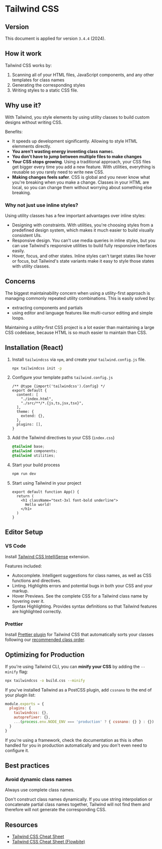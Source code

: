 
# Tailwind CSS

## Version

This document is applied for version `3.4.4` (2024).


## How it work

Tailwind CSS works by:
1. Scanning all of your HTML files, JavaScript components, and any other templates for class names
2. Generating the corresponding styles
3. Writing styles to a static CSS file.


## Why use it?

With Tailwind, you style elements by using utility classes to build custom designs without writing CSS.

Benefits:
- It speeds up development significantly. Allowing to style HTML elemments directly.
- **You aren't wasting energy inventing class name**s.
- **You don't have to jump between multiple files to make changes**
- **Your CSS stops growing**. Using a traditional approach, your CSS files get bigger every time you add a new feature. With utilities, everything is reusable so you rarely need to write new CSS.
- **Making changes feels safer**. CSS is global and you never know what you're breaking when you make a change. Classes in your HTML are local, so you can change them without worrying about something else breaking.


### Why not just use inline styles?

Using utility classes has a few important advantages over inline styles:

- Designing with constraints. With utilities, you're choosing styles from a predefined design system, which makes it much easier to build visually consistent UIs.
- Responsive design. You can't use media queries in inline styles, but you can use Tailwind's responsive utilities to build fully responsive interfaces easily.
- Hover, focus, and other states. Inline styles can't target states like hover or focus, but Tailwind's state variants make it easy to style those states with utility classes.


## Concerns

The biggest maintainability concern when using a utility-first approach is managing commonly repeated utility combinations. This is easily solved by:
- extracting components and partials
- using editor and language features like multi-cursor editing and simple loops.

Maintaining a utility-first CSS project is a lot easier than maintaining a large CSS codebase, because HTML is so much easier to maintain than CSS.


## Installation (React)

1. Install `tailwindcss` via `npm`, and create your `tailwind.config.js` file.
    <PackageManagerTabs command="install -D tailwindcss" />
    
    ```sh
    npx tailwindcss init -p
    ```
1. Configure your template paths `tailwind.config.js`
    ```tsx
    /** @type {import('tailwindcss').Config} */
    export default {
      content: [
        "./index.html",
        "./src/**/*.{js,ts,jsx,tsx}",
      ],
      theme: {
        extend: {},
      },
      plugins: [],
    }
    ```
2. Add the Tailwind directives to your CSS (`index.css`)
    ```css
    @tailwind base;
    @tailwind components;
    @tailwind utilities;
    ```
3. Start your build process
    ```sh
    npm run dev
    ```
4. Start using Tailwind in your project
    ```tsx
    export default function App() {
      return (
        <h1 className="text-3xl font-bold underline">
          Hello world!
        </h1>
      )
    }
    ```


## Editor Setup

### VS Code

Install [Tailwind CSS IntelliSense](https://marketplace.visualstudio.com/items?itemName=bradlc.vscode-tailwindcss) extension.

Features included:
- Autocomplete. Intelligent suggestions for class names, as well as CSS functions and directives.
- Linting. Highlights errors and potential bugs in both your CSS and your markup.
- Hover Previews. See the complete CSS for a Tailwind class name by hovering over it.
- Syntax Highlighting. Provides syntax definitions so that Tailwind features are highlighted correctly.


### Prettier

Install [Prettier plugin](https://github.com/tailwindlabs/prettier-plugin-tailwindcss) for Tailwind CSS that automatically sorts your classes following our [recommended class order](https://tailwindcss.com/blog/automatic-class-sorting-with-prettier#how-classes-are-sorted).


## Optimizing for Production

If you're using Tailwind CLI, you can **minify your CSS** by adding the `--minify` flag:

```sh
npx tailwindcss -o build.css --minify
```

If you've installed Tailwind as a PostCSS plugin, add `cssnano` to the end of your plugin list:

```js title="postcss.config.js"
module.exports = {
  plugins: {
    tailwindcss: {},
    autoprefixer: {},
    ...(process.env.NODE_ENV === 'production' ? { cssnano: {} } : {})
  }
}
```

If you're using a framework, check the documentation as this is often handled for you in production automatically and you don't even need to configure it.


## Best practices

### Avoid dynamic class names

Always use complete class names.

Don't construct class names dynamically. If you use string interpolation or concatenate partial class names together, Tailwind will not find them and therefore will not generate the corresponding CSS.


## Resources

- [Tailwind CSS Cheat Sheet](https://nerdcave.com/tailwind-cheat-sheet)
- [Tailwind CSS Cheat Sheet (Flowbite)](https://flowbite.com/tools/tailwind-cheat-sheet/)